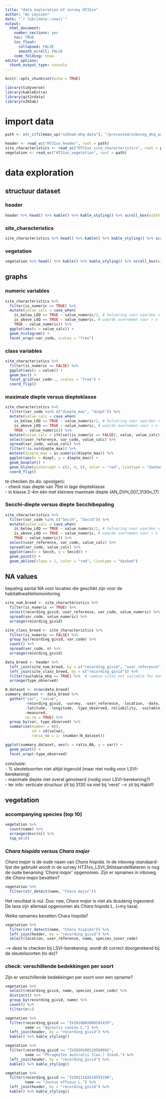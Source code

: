 ```yaml
---
title: "data exploration of survey HT31xx"
author: "An Leyssen"
date: "`r lubridate::now()`"
output: 
  html_document:
    number_sections: yes
    toc: TRUE
    toc_float:
      collapsed: FALSE
      smooth_scroll: FALSE
    code_folding: show
editor_options: 
  chunk_output_type: console
---
```


```r
knitr::opts_chunk$set(echo = TRUE)
```

```r
library(tidyverse)
library(kableExtra)
library(git2rdata)
library(n2khab)
```

# import data

```r
path <- str_c(fileman_up("n2khab-mhq-data"), "/processed/inboveg_mhq_aq")

header <- read_vc("HT31xx_header", root = path)
site_characteristics <- read_vc("HT31xx_site_characteristics", root = path)
vegetation <- read_vc("HT31xx_vegetation", root = path)
```


# data exploration

## structuur dataset

### header
```r
header %>% head() %>% kable() %>% kable_styling() %>% scroll_box(width = "800px")
```

### site_characteristics
```r
site_characteristics %>% head() %>% kable() %>% kable_styling() %>% scroll_box(width = "800px")
```

### vegetation
```r
vegetation %>% head() %>% kable() %>% kable_styling() %>% scroll_box(width = "800px")
```

## graphs

### numeric variables
```r
site_characteristics %>% 
  filter(is_numeric == TRUE) %>% 
  mutate(value_calc = case_when(
    is_below_LOQ == TRUE ~ value_numeric/2, # halvering voor waarden < x 
    is_above_LOQ == TRUE ~ value_numeric, # waarde overnemen voor > x
    TRUE ~ value_numeric)) %>% 
  ggplot(aes(x = value_calc)) + 
  geom_histogram() +
  facet_wrap(~var_code, scales = "free")
```

### class variables
```r
site_characteristics %>% 
  filter(is_numeric == FALSE) %>% 
  ggplot(aes(x = value)) + 
  geom_bar() +
  facet_grid(var_code~., scales = "free") +
  coord_flip()
```

### maximale diepte versus diepteklasse
```r
site_characteristics %>% 
  filter(var_code %in% c("diepte_max", "diept")) %>%
  mutate(value_calc = case_when(
    is_below_LOQ == TRUE ~ value_numeric/2, # halvering voor waarden < x 
    is_above_LOQ == TRUE ~ value_numeric, # waarde overnemen voor > x
    TRUE ~ value_numeric)) %>%
  mutate(value_calc = ifelse((is_numeric == FALSE), value, value_calc)) %>% 
  select(user_reference, var_code, value_calc) %>% 
  spread(var_code, value_calc) %>% 
  filter(!is.na(diepte_max)) %>% 
  mutate(diepte_max = as.numeric(diepte_max)) %>% 
  ggplot(aes(x = diept, y = diepte_max)) + 
  geom_boxplot() +
  geom_hline(yintercept = c(2, 4, 6), color = "red", linetype = "dashed") +
  coord_flip()
```

te checken (to do: opvolgen):   
- check max diepte van 75m in lage diepteklasse  
- in klasse 2-4m één met kleinere maximale diepte (AN_DVH_007_3130n_17)  

### Secchi-diepte versus diepte Secchibepaling
```r
site_characteristics %>% 
  filter(var_code %in% c("Secch", "Seccd")) %>%
  mutate(value_calc = case_when(
    is_below_LOQ == TRUE ~ value_numeric/2, # halvering voor waarden < x 
    is_above_LOQ == TRUE ~ value_numeric, # waarde overnemen voor > x
    TRUE ~ value_numeric)) %>%
  select(user_reference, var_code, value_calc) %>% 
  spread(var_code, value_calc) %>% 
  ggplot(aes(x = Secch, y = Seccd)) + 
  geom_point() +
  geom_abline(slope = 1, color = "red", linetype = "dashed") 
```

## NA values

bepaling aantal NA voor locaties die geschikt zijn voor de habitatkwaliteitsmonitoring
```r
site_num_breed <- site_characteristics %>% 
  filter(is_numeric == TRUE) %>%
  select(recording_givid, user_reference, var_code, value_numeric) %>% 
  spread(var_code, value_numeric) %>% 
  arrange(recording_givid)

site_class_breed <- site_characteristics %>% 
  filter(is_numeric == FALSE) %>%  
  group_by(recording_givid, var_code) %>% 
  count() %>% 
  spread(var_code, n) %>% 
  arrange(recording_givid) 

data_breed <- header %>% 
  left_join(site_num_breed, by = c("recording_givid", "user_reference")) %>% 
  left_join(site_class_breed, by = c("recording_givid")) %>% 
  filter(suitable_mhq == TRUE) %>%  # remove sites not suitable for monitoring
  arrange(type_observed)

N_dataset <- nrow(data_breed)
summary_dataset <- data_breed %>% 
  gather("var", "value", 
         -recording_givid, -survey, -user_reference, -location, -date, 
         -latitude, -longitude, -type_observed, reliability, -suitable_mhq, 
         -measured, 
         na.rm = TRUE) %>% 
  group_by(var, type_observed) %>% 
  summarise(number = n(),  
            sd = sd(value),
            ratio_NA = 1- (number/N_dataset))

ggplot(summary_dataset, aes(x = ratio_NA, y = var)) +
  geom_point() + 
  facet_wrap(~type_observed)
```

conclusie:  
- % sleutelsoorten niet altijd ingevuld (maar niet nodig voor LSVI-berekening)  
- maximale diepte niet overal genoteerd (nodig voor LSVI-berekening?)  
- ter info: verticale structuur zit bij 3130 na niet bij 'verst' --> zit bij HabVl!  


## vegetation
### accompanying species (top 10)

```r
vegetation %>% 
  count(name) %>% 
  arrange(desc(n)) %>% 
  top_n(10)
```

### *Chara hispida* versus *Chara major*

*Chara major* is de oude naam van *Chara hispida*. In de inboveg-standaard-lijst die gebruikt wordt in de survey HT31xx_LSVI_StilstaandeWateren is nog de oude benaming *'Chara major'* opgenomen. Zijn er opnames in inboveg die *Chara major* bevatten?
```r
vegetation %>% 
  filter(str_detect(name, "Chara major"))
```
Het resultaat is nul. Dus: nee, *Chara major* is niet als dusdanig ingevoerd. De taxa zijn allemaal opgenomen als *Chara hispida* L. (=my taxa).

Welke opnames bevatten Chara hispida?
```r
vegetation %>% 
  filter(str_detect(name, "Chara hispida")) %>% 
  left_join(header, by = "recording_givid") %>% 
  select(location, user_reference, name, species_cover_code)
```
--> deze te checken bij LSVI-berekening: wordt dit correct doorgerekend bij de sleutelsoorten (to do)?

### check: verschillende bedekkingen per soort 
Zijn er verschillende bedekkingen per soort voor een opname?
```r
vegetation %>% 
  select(recording_givid, name, species_cover_code) %>% 
  distinct() %>% 
  group_by(recording_givid, name) %>% 
  count() %>% 
  filter(n>1)
```

```r
vegetation %>% 
  filter(recording_givid == "IV2018082008201439", 
         name == "Agrostis canina L.") %>% 
  left_join(header, by = "recording_givid") %>% 
  kable() %>% kable_styling() 
```

```r
vegetation %>% 
  filter(recording_givid == "IV2020100110560092", 
         name == "Phragmites australis (Cav.) Steud.") %>% 
  left_join(header, by = "recording_givid") %>% 
  kable() %>% kable_styling()
```

```r
vegetation %>% 
  filter(recording_givid == "IV2021102610593198", 
         name == "Juncus effusus L.") %>% 
  left_join(header, by = "recording_givid") %>% 
  kable() %>% kable_styling() 
```

